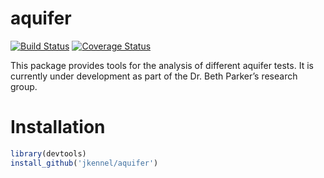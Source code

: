 # aquifer #
[![Build Status](https://travis-ci.org/jkennel/aquifer.svg?branch=master)](https://travis-ci.org/jkennel/aquifer)
[![Coverage Status](https://img.shields.io/codecov/c/github/jkennel/aquifer/master.svg)](https://codecov.io/github/jkennel/aquifer?branch=master)


This package provides tools for the analysis of different aquifer tests. It is currently under development as part of the Dr. Beth Parker's research group. 


# Installation #

```r
library(devtools)
install_github('jkennel/aquifer')
```

